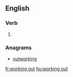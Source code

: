 ==English==

===Verb===
{{head|en}}

# {{present participle of|work out}}

===Anagrams===
* [[outworking#English|outworking]]

[[fr:working out]]
[[hu:working out]]